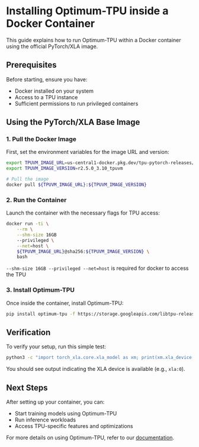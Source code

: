 # Installing Optimum-TPU inside a Docker Container

This guide explains how to run Optimum-TPU within a Docker container using the official PyTorch/XLA image.

## Prerequisites

Before starting, ensure you have:
- Docker installed on your system
- Access to a TPU instance
- Sufficient permissions to run privileged containers

## Using the PyTorch/XLA Base Image

### 1. Pull the Docker Image

First, set the environment variables for the image URL and version:

```bash
export TPUVM_IMAGE_URL=us-central1-docker.pkg.dev/tpu-pytorch-releases/docker/xla
export TPUVM_IMAGE_VERSION=r2.5.0_3.10_tpuvm

# Pull the image
docker pull ${TPUVM_IMAGE_URL}:${TPUVM_IMAGE_VERSION}
```

### 2. Run the Container

Launch the container with the necessary flags for TPU access:

```bash
docker run -ti \
    --rm \
    --shm-size 16GB
    --privileged \
    --net=host \
    ${TPUVM_IMAGE_URL}@sha256:${TPUVM_IMAGE_VERSION} \
    bash
```
`--shm-size 16GB --privileged --net=host` is required for docker to access the TPU

### 3. Install Optimum-TPU

Once inside the container, install Optimum-TPU:

```bash
pip install optimum-tpu -f https://storage.googleapis.com/libtpu-releases/index.html
```

## Verification

To verify your setup, run this simple test:

```bash
python3 -c "import torch_xla.core.xla_model as xm; print(xm.xla_device())"
```

You should see output indicating the XLA device is available (e.g., `xla:0`).

## Next Steps

After setting up your container, you can:
- Start training models using Optimum-TPU
- Run inference workloads
- Access TPU-specific features and optimizations

For more details on using Optimum-TPU, refer to our [documentation](https://huggingface.co/docs/optimum/tpu/overview).